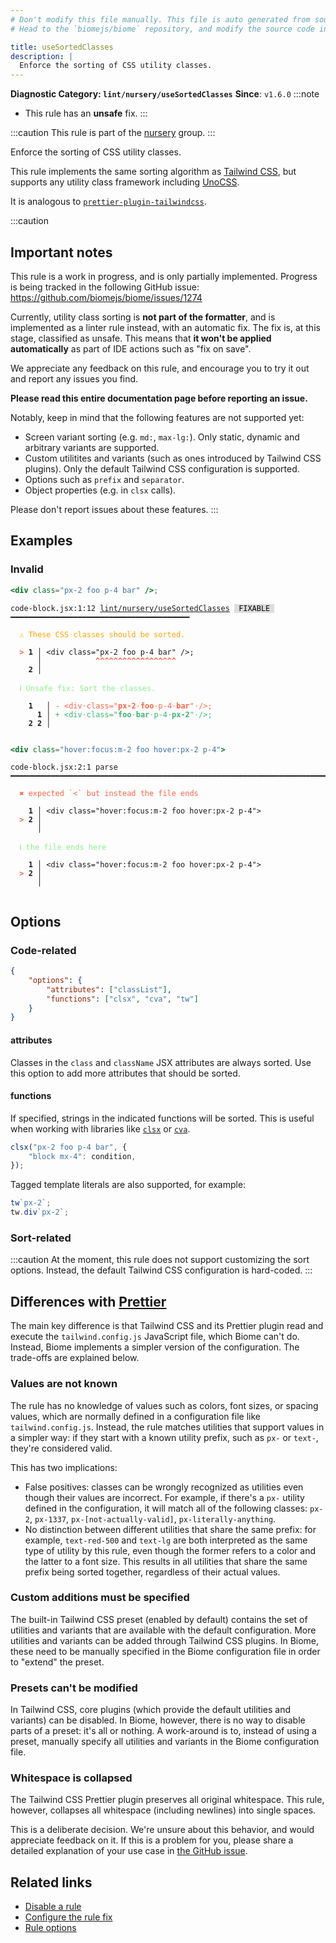 ```yaml
---
# Don't modify this file manually. This file is auto generated from source, and you will lose your changes next time the website is built.
# Head to the `biomejs/biome` repository, and modify the source code in there.

title: useSortedClasses
description: |
  Enforce the sorting of CSS utility classes.
---
```


**Diagnostic Category: `lint/nursery/useSortedClasses`**
<Tabs>
<TabItem label="JavaScript (and super languages)" icon="seti:javascript">
**Since**: `v1.6.0`
:::note
- This rule has an **unsafe** fix.
:::

:::caution
This rule is part of the [nursery](/linter/rules/#nursery) group.
:::

Enforce the sorting of CSS utility classes.

This rule implements the same sorting algorithm as [Tailwind CSS](https://tailwindcss.com/blog/automatic-class-sorting-with-prettier#how-classes-are-sorted), but supports any utility class framework including [UnoCSS](https://unocss.dev/).

It is analogous to [`prettier-plugin-tailwindcss`](https://github.com/tailwindlabs/prettier-plugin-tailwindcss).

:::caution

## Important notes

This rule is a work in progress, and is only partially implemented. Progress is being tracked in the following GitHub issue: https://github.com/biomejs/biome/issues/1274

Currently, utility class sorting is **not part of the formatter**, and is implemented as a linter rule instead, with an automatic fix. The fix is, at this stage, classified as unsafe. This means that **it won't be applied automatically** as part of IDE actions such as "fix on save".

We appreciate any feedback on this rule, and encourage you to try it out and report any issues you find.

**Please read this entire documentation page before reporting an issue.**

Notably, keep in mind that the following features are not supported yet:

- Screen variant sorting (e.g. `md:`, `max-lg:`). Only static, dynamic and arbitrary variants are supported.
- Custom utilitites and variants (such as ones introduced by Tailwind CSS plugins). Only the default Tailwind CSS configuration is supported.
- Options such as `prefix` and `separator`.
- Object properties (e.g. in `clsx` calls).

Please don't report issues about these features.
:::

## Examples

### Invalid

```jsx
<div class="px-2 foo p-4 bar" />;
```

<pre class="language-text"><code class="language-text">code-block.jsx:1:12 <a href="https://biomejs.dev/linter/rules/use-sorted-classes">lint/nursery/useSortedClasses</a> <span style="color: #000; background-color: #ddd;"> FIXABLE </span> ━━━━━━━━━━━━━━━━━━━━━━━━━━━━━━━━━━━━━━━━<br /><br />  <strong><span style="color: Orange;">⚠</span></strong> <span style="color: Orange;">These CSS classes should be sorted.</span><br />  <br />  <strong><span style="color: Tomato;">&gt;</span></strong> <strong>1 │ </strong>&lt;div class=&quot;px-2 foo p-4 bar&quot; /&gt;;<br />   <strong>   │ </strong>           <strong><span style="color: Tomato;">^</span></strong><strong><span style="color: Tomato;">^</span></strong><strong><span style="color: Tomato;">^</span></strong><strong><span style="color: Tomato;">^</span></strong><strong><span style="color: Tomato;">^</span></strong><strong><span style="color: Tomato;">^</span></strong><strong><span style="color: Tomato;">^</span></strong><strong><span style="color: Tomato;">^</span></strong><strong><span style="color: Tomato;">^</span></strong><strong><span style="color: Tomato;">^</span></strong><strong><span style="color: Tomato;">^</span></strong><strong><span style="color: Tomato;">^</span></strong><strong><span style="color: Tomato;">^</span></strong><strong><span style="color: Tomato;">^</span></strong><strong><span style="color: Tomato;">^</span></strong><strong><span style="color: Tomato;">^</span></strong><strong><span style="color: Tomato;">^</span></strong><strong><span style="color: Tomato;">^</span></strong><br />    <strong>2 │ </strong><br />  <br />  <strong><span style="color: lightgreen;">ℹ</span></strong> <span style="color: lightgreen;">Unsafe fix</span><span style="color: lightgreen;">: </span><span style="color: lightgreen;">Sort the classes.</span><br />  <br />    <strong>1</strong>  <strong> │ </strong><span style="color: Tomato;">-</span> <span style="color: Tomato;">&lt;</span><span style="color: Tomato;">d</span><span style="color: Tomato;">i</span><span style="color: Tomato;">v</span><span style="color: Tomato;"><span style="opacity: 0.8;">·</span></span><span style="color: Tomato;">c</span><span style="color: Tomato;">l</span><span style="color: Tomato;">a</span><span style="color: Tomato;">s</span><span style="color: Tomato;">s</span><span style="color: Tomato;">=</span><span style="color: Tomato;">&quot;</span><span style="color: Tomato;"><strong>p</strong></span><span style="color: Tomato;"><strong>x</strong></span><span style="color: Tomato;"><strong>-</strong></span><span style="color: Tomato;"><strong>2</strong></span><span style="color: Tomato;"><span style="opacity: 0.8;">·</span></span><span style="color: Tomato;"><strong>f</strong></span><span style="color: Tomato;"><strong>o</strong></span><span style="color: Tomato;"><strong>o</strong></span><span style="color: Tomato;"><span style="opacity: 0.8;">·</span></span><span style="color: Tomato;">p</span><span style="color: Tomato;">-</span><span style="color: Tomato;">4</span><span style="color: Tomato;"><span style="opacity: 0.8;">·</span></span><span style="color: Tomato;"><strong>b</strong></span><span style="color: Tomato;"><strong>a</strong></span><span style="color: Tomato;"><strong>r</strong></span><span style="color: Tomato;">&quot;</span><span style="color: Tomato;"><span style="opacity: 0.8;">·</span></span><span style="color: Tomato;">/</span><span style="color: Tomato;">&gt;</span><span style="color: Tomato;">;</span><br />      <strong>1</strong><strong> │ </strong><span style="color: MediumSeaGreen;">+</span> <span style="color: MediumSeaGreen;">&lt;</span><span style="color: MediumSeaGreen;">d</span><span style="color: MediumSeaGreen;">i</span><span style="color: MediumSeaGreen;">v</span><span style="color: MediumSeaGreen;"><span style="opacity: 0.8;">·</span></span><span style="color: MediumSeaGreen;">c</span><span style="color: MediumSeaGreen;">l</span><span style="color: MediumSeaGreen;">a</span><span style="color: MediumSeaGreen;">s</span><span style="color: MediumSeaGreen;">s</span><span style="color: MediumSeaGreen;">=</span><span style="color: MediumSeaGreen;">&quot;</span><span style="color: MediumSeaGreen;"><strong>f</strong></span><span style="color: MediumSeaGreen;"><strong>o</strong></span><span style="color: MediumSeaGreen;"><strong>o</strong></span><span style="color: MediumSeaGreen;"><span style="opacity: 0.8;">·</span></span><span style="color: MediumSeaGreen;"><strong>b</strong></span><span style="color: MediumSeaGreen;"><strong>a</strong></span><span style="color: MediumSeaGreen;"><strong>r</strong></span><span style="color: MediumSeaGreen;"><span style="opacity: 0.8;">·</span></span><span style="color: MediumSeaGreen;">p</span><span style="color: MediumSeaGreen;">-</span><span style="color: MediumSeaGreen;">4</span><span style="color: MediumSeaGreen;"><span style="opacity: 0.8;">·</span></span><span style="color: MediumSeaGreen;"><strong>p</strong></span><span style="color: MediumSeaGreen;"><strong>x</strong></span><span style="color: MediumSeaGreen;"><strong>-</strong></span><span style="color: MediumSeaGreen;"><strong>2</strong></span><span style="color: MediumSeaGreen;">&quot;</span><span style="color: MediumSeaGreen;"><span style="opacity: 0.8;">·</span></span><span style="color: MediumSeaGreen;">/</span><span style="color: MediumSeaGreen;">&gt;</span><span style="color: MediumSeaGreen;">;</span><br />    <strong>2</strong> <strong>2</strong><strong> │ </strong>  <br />  <br /></code></pre>

```jsx
<div class="hover:focus:m-2 foo hover:px-2 p-4">
```

<pre class="language-text"><code class="language-text">code-block.jsx:2:1 parse ━━━━━━━━━━━━━━━━━━━━━━━━━━━━━━━━━━━━━━━━━━━━━━━━━━━━━━━━━━━━━━━━━━━━━━━━━━━<br /><br />  <strong><span style="color: Tomato;">✖</span></strong> <span style="color: Tomato;">expected `&lt;` but instead the file ends</span><br />  <br />    <strong>1 │ </strong>&lt;div class=&quot;hover:focus:m-2 foo hover:px-2 p-4&quot;&gt;<br />  <strong><span style="color: Tomato;">&gt;</span></strong> <strong>2 │ </strong><br />   <strong>   │ </strong><br />  <br />  <strong><span style="color: lightgreen;">ℹ</span></strong> <span style="color: lightgreen;">the file ends here</span><br />  <br />    <strong>1 │ </strong>&lt;div class=&quot;hover:focus:m-2 foo hover:px-2 p-4&quot;&gt;<br />  <strong><span style="color: Tomato;">&gt;</span></strong> <strong>2 │ </strong><br />   <strong>   │ </strong><br />  <br /></code></pre>

## Options

### Code-related

```json
{
    "options": {
        "attributes": ["classList"],
        "functions": ["clsx", "cva", "tw"]
    }
}
```

#### attributes

Classes in the `class` and `className` JSX attributes are always sorted. Use this option to add more attributes that should be sorted.

#### functions

If specified, strings in the indicated functions will be sorted. This is useful when working with libraries like [`clsx`](https://github.com/lukeed/clsx) or [`cva`](https://cva.style/).

```js
clsx("px-2 foo p-4 bar", {
    "block mx-4": condition,
});
```

Tagged template literals are also supported, for example:

```js
tw`px-2`;
tw.div`px-2`;
```

### Sort-related

:::caution
At the moment, this rule does not support customizing the sort options. Instead, the default Tailwind CSS configuration is hard-coded.
:::

## Differences with [Prettier](https://github.com/tailwindlabs/prettier-plugin-tailwindcss)

The main key difference is that Tailwind CSS and its Prettier plugin read and execute the `tailwind.config.js` JavaScript file, which Biome can't do. Instead, Biome implements a simpler version of the configuration. The trade-offs are explained below.

### Values are not known

The rule has no knowledge of values such as colors, font sizes, or spacing values, which are normally defined in a configuration file like `tailwind.config.js`. Instead, the rule matches utilities that support values in a simpler way: if they start with a known utility prefix, such as `px-` or `text-`, they're considered valid.

This has two implications:

- False positives: classes can be wrongly recognized as utilities even though their values are incorrect. For example, if there's a `px-` utility defined in the configuration, it will match all of the following classes: `px-2`, `px-1337`, `px-[not-actually-valid]`, `px-literally-anything`.
- No distinction between different utilities that share the same prefix: for example, `text-red-500` and `text-lg` are both interpreted as the same type of utility by this rule, even though the former refers to a color and the latter to a font size. This results in all utilities that share the same prefix being sorted together, regardless of their actual values.

### Custom additions must be specified

The built-in Tailwind CSS preset (enabled by default) contains the set of utilities and variants that are available with the default configuration. More utilities and variants can be added through Tailwind CSS plugins. In Biome, these need to be manually specified in the Biome configuration file in order to "extend" the preset.

### Presets can't be modified

In Tailwind CSS, core plugins (which provide the default utilities and variants) can be disabled. In Biome, however, there is no way to disable parts of a preset: it's all or nothing. A work-around is to, instead of using a preset, manually specify all utilities and variants in the Biome configuration file.

### Whitespace is collapsed

The Tailwind CSS Prettier plugin preserves all original whitespace. This rule, however, collapses all whitespace (including newlines) into single spaces.

This is a deliberate decision. We're unsure about this behavior, and would appreciate feedback on it. If this is a problem for you, please share a detailed explanation of your use case in [the GitHub issue](https://github.com/biomejs/biome/issues/1274).

## Related links

- [Disable a rule](/linter/#disable-a-lint-rule)
- [Configure the rule fix](/linter#configure-the-rule-fix)
- [Rule options](/linter/#rule-options)

</TabItem>
</Tabs>


